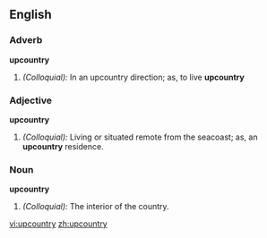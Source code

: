 ==English==

===Adverb===
'''upcountry'''

#''(Colloquial):'' In an upcountry direction; as, to live '''upcountry'''

===Adjective===
'''upcountry'''

#''(Colloquial):'' Living or situated remote from the seacoast; as, an '''upcountry''' residence.

===Noun===
'''upcountry'''

#''(Colloquial):'' The interior of the country.

[[vi:upcountry]]
[[zh:upcountry]]